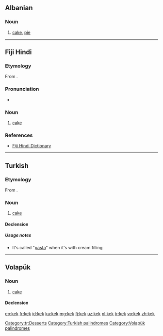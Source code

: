 {{also|kék}}
==Albanian==


===Noun===
{{sq-noun|g=n}}

# [[cake]], [[pie]]

----

==Fiji Hindi==

===Etymology===
From {{etyl|en|hif}} {{term|cake|lang=en}}.

===Pronunciation===
* {{IPA|/keːk/|lang=hif}}

===Noun===
{{head|hif|noun}}

# [[cake]]

===References===
* [http://www.geocities.com/fijihindi/FijiHindiEnglishDict.htm#k Fiji Hindi Dictionary]

----

==Turkish==

===Etymology===
From {{etyl|en|tr}} {{term|cake|lang=en}}.

===Noun===
{{tr-noun|i|ler}}

# [[cake]]

====Declension====
{{tr-noun-c|e|t}}

=====Usage notes=====
* It's called "[[pasta]]" when it's with cream filling

[[Category:tr:Desserts]]
[[Category:Turkish palindromes]]

----

==Volapük==

===Noun===
{{vo-noun}}

# [[cake]]

====Declension====
{{vo-decl-noun}}

[[Category:Volapük palindromes]]

[[eo:kek]]
[[fr:kek]]
[[id:kek]]
[[ku:kek]]
[[mg:kek]]
[[fj:kek]]
[[uz:kek]]
[[pl:kek]]
[[tr:kek]]
[[vo:kek]]
[[zh:kek]]